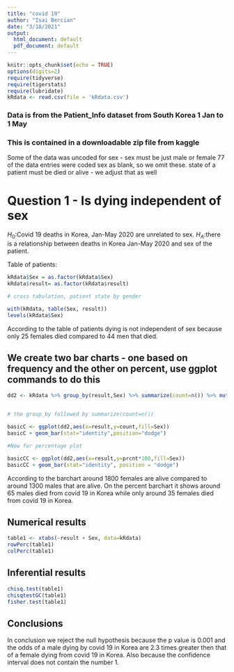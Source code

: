 ```yaml
---
title: "covid 19"
author: "Isai Bercian"
date: "3/18/2021"
output:
  html_document: default
  pdf_document: default
---
```


```r
knitr::opts_chunk$set(echo = TRUE)
options(digits=2)
require(tidyverse)
require(tigerstats)
require(lubridate)
kRdata <- read.csv(file = 'kRdata.csv')
```
### Data is from the Patient_Info dataset from South Korea 1 Jan to 1 May 
### This is contained in a downloadable zip file from kaggle

Some of the data was uncoded for sex - sex must be just male or female
77 of the data entries were coded sex  as blank, so we omit these.
state of a patient must be died or alive - we adjust that as well   
  
# Question 1 - Is dying independent of sex

$H_0$:Covid 19 deaths in Korea, Jan-May 2020 are unrelated to sex.
$H_A$:there is a relationship between deaths in Korea Jan-May 2020 and sex of the patient.

Table of patients:
```r
kRdata$Sex = as.factor(kRdata$Sex)
kRdata$result= as.factor(kRdata$result)

# cross tabulation, patient state by gender

with(kRdata, table(Sex, result))
levels(kRdata$Sex)

```
According to the table of patients dying is not independent of sex because only 25 females died compared to 44 men that died.

## We create two bar charts - one based on frequency and the other on percent, use ggplot commands to do this

```r
dd2 <- kRdata %>% group_by(result,Sex) %>% summarize(count=n()) %>% mutate(prcnt=count/sum(count))


# the group_by followed by summarize(count=n())

basicC <- ggplot(dd2,aes(x=result,y=count,fill=Sex))
basicC + geom_bar(stat="identity",position="dodge")

#Now for percentage plot

basicCC <- ggplot(dd2,aes(x=result,y=prcnt*100,fill=Sex)) 
basicCC + geom_bar(stat="identity", position = "dodge")
```


According to the barchart around 1800 females are alive compared to around 1300 males that are alive. On the percent barchart it shows around 65 males died from covid 19 in Korea while only around 35 females died from covid 19 in Korea.
  
## Numerical results

```r
table1 <- xtabs(~result + Sex, data=kRdata)
rowPerc(table1)
colPerc(table1)
```

## Inferential results 

```r
chisq.test(table1)
chisqtestGC(table1)
fisher.test(table1)
```



## Conclusions

In conclusion we reject the null hypothesis because the p value is 0.001 and the odds of a male dying by covid 19 in Korea are 2.3 times greater then that of a female dying from covid 19 in Korea. Also because the confidence interval does not contain the number 1.